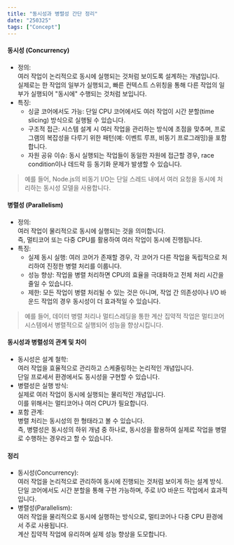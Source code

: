 ```yaml
---
title: "동시성과 병렬성 간단 정리"
date: "250325"
tags: ["Concept"]
---
```


#### 동시성 (Concurrency)

- 정의:  
  여러 작업이 논리적으로 동시에 실행되는 것처럼 보이도록 설계하는 개념입니다.  
  실제로는 한 작업의 일부가 실행되고, 빠른 컨텍스트 스위칭을 통해 다른 작업의 일부가 실행되어 "동시에" 수행되는 것처럼 보입니다.
- 특징:
  - 싱글 코어에서도 가능: 단일 CPU 코어에서도 여러 작업이 시간 분할(time slicing) 방식으로 실행될 수 있습니다.
  - 구조적 접근: 시스템 설계 시 여러 작업을 관리하는 방식에 초점을 맞추며, 프로그램의 복잡성을 다루기 위한 패턴(예: 이벤트 루프, 비동기 프로그래밍)을 포함합니다.
  - 자원 공유 이슈: 동시 실행되는 작업들이 동일한 자원에 접근할 경우, race condition이나 데드락 등 동기화 문제가 발생할 수 있습니다.

> 예를 들어, Node.js의 비동기 I/O는 단일 스레드 내에서 여러 요청을 동시에 처리하는 동시성 모델을 사용합니다.

#### 병렬성 (Parallelism)

- 정의:  
  여러 작업이 물리적으로 동시에 실행되는 것을 의미합니다.  
  즉, 멀티코어 또는 다중 CPU를 활용하여 여러 작업이 동시에 진행됩니다.
- 특징:
  - 실제 동시 실행: 여러 코어가 존재할 경우, 각 코어가 다른 작업을 독립적으로 처리하여 진정한 병렬 처리를 이룹니다.
  - 성능 향상: 작업을 병렬 처리하면 CPU의 효율을 극대화하고 전체 처리 시간을 줄일 수 있습니다.
  - 제한: 모든 작업이 병렬 처리될 수 있는 것은 아니며, 작업 간 의존성이나 I/O 바운드 작업의 경우 동시성이 더 효과적일 수 있습니다.

> 예를 들어, 데이터 병렬 처리나 멀티스레딩을 통한 계산 집약적 작업은 멀티코어 시스템에서 병렬적으로 실행되어 성능을 향상시킵니다.

#### 동시성과 병렬성의 관계 및 차이

- 동시성은 설계 철학:  
  여러 작업을 효율적으로 관리하고 스케줄링하는 논리적인 개념입니다.  
  단일 프로세서 환경에서도 동시성을 구현할 수 있습니다.
- 병렬성은 실행 방식:  
  실제로 여러 작업이 동시에 실행되는 물리적인 개념입니다.  
  이를 위해서는 멀티코어나 여러 CPU가 필요합니다.
- 포함 관계:  
  병렬 처리는 동시성의 한 형태라고 볼 수 있습니다.  
  즉, 병렬성은 동시성의 하위 개념 중 하나로, 동시성을 활용하여 실제로 작업을 병렬로 수행하는 경우라고 할 수 있습니다.

#### 정리

- 동시성(Concurrency):  
  여러 작업을 논리적으로 관리하여 동시에 진행되는 것처럼 보이게 하는 설계 방식.  
  단일 코어에서도 시간 분할을 통해 구현 가능하며, 주로 I/O 바운드 작업에서 효과적입니다.
- 병렬성(Parallelism):  
  여러 작업을 물리적으로 동시에 실행하는 방식으로, 멀티코어나 다중 CPU 환경에서 주로 사용됩니다.  
  계산 집약적 작업에 유리하며 실제 성능 향상을 도모합니다.
